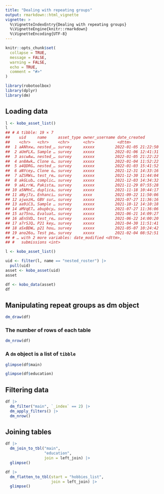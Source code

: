 ```yaml
---
title: "Dealing with repeating groups"
output: rmarkdown::html_vignette
vignette: >
  %\VignetteIndexEntry{Dealing with repeating groups}
  %\VignetteEngine{knitr::rmarkdown}
  %\VignetteEncoding{UTF-8}
---
```


```r
knitr::opts_chunk$set(
  collapse = TRUE,
  message = FALSE,
  warning = FALSE,
  echo = TRUE,
  comment = "#>"
)
```

```r
library(robotoolbox)
library(dplyr)
library(dm)
```

## Loading data

```r
l <- kobo_asset_list()
l
## # A tibble: 19 × 7
##    uid     name     asset_type owner_username date_created
##    <chr>   <chr>    <chr>      <chr>          <dttm>
##  1 aANhxw… nested_… survey     xxxxx         2022-01-05 21:22:50
##  2 aUmFLX… Sample … survey     xxxxx         2022-01-06 12:41:31
##  3 ascwAw… nested_… survey     xxxxx         2022-01-05 21:22:22
##  4 an8Awk… Clone o… survey     xxxxx         2022-01-04 11:52:22
##  5 a4QDRG… nested_… survey     xxxxx         2022-01-03 15:41:52
##  6 aNYcey… Clone o… survey     xxxxx         2021-12-31 14:33:16
##  7 aZSRWs… test_re… survey     xxxxx         2021-12-30 11:44:04
##  8 akGLub… complic… survey     xxxxx         2021-12-03 14:34:32
##  9 aALrrW… Pakista… survey     xxxxx         2021-11-29 07:55:28
## 10 a5NMnC… duplica… survey     xxxxx         2021-11-18 10:44:17
## 11 aNyj7z… Enhanci… survey     xxxx          2021-09-22 11:50:06
## 12 ajwxzH… GBV sur… survey     xxxxx         2021-07-27 11:36:16
## 13 aa9iC3… Sample … survey     xxxxx         2021-10-12 14:10:18
## 14 aMVqE7… abupbcy… survey     xxxxx         2021-07-27 11:36:06
## 15 az75no… Evaluat… survey     xxxxx         2021-06-21 14:09:27
## 16 aEnSVD… test_re… survey     xxxxx         2021-06-22 14:00:20
## 17 a7rSJQ… P21 key… survey     xxxxx         2021-04-30 11:51:41
## 18 aSxBDW… p21 hou… survey     xxxxx         2021-05-07 10:24:42
## 19 ano26o… Test pe… survey     xxxxx         2021-02-04 08:52:51
## # … with 2 more variables: date_modified <dttm>,
## #   submissions <int>
```


```r
l <- kobo_asset_list()
```


```r
uid <- filter(l, name == "nested_roster") |>
  pull(uid)
asset <- kobo_asset(uid)
asset
```


```r
df <- kobo_data(asset)
df
```

## Manipulating repeat groups as dm object


```r
dm_draw(df)
```

### The number of rows of each table

```r
dm_nrow(df)
```

### A `dm` object is a list of `tibble`

```r
glimpse(df$main)
```

```r
glimpse(df$education)
```

## Filtering data


```r
df |>
  dm_filter("main", `_index` == 2) |>
  dm_apply_filters() |>
  dm_nrow()
```

## Joining tables


```r
df |>
  dm_join_to_tbl("main",
                 "education",
                 join = left_join) |>
  glimpse()
```


```r
df |>
  dm_flatten_to_tbl(start = "hobbies_list",
                    join = left_join) |>
  glimpse()
```
